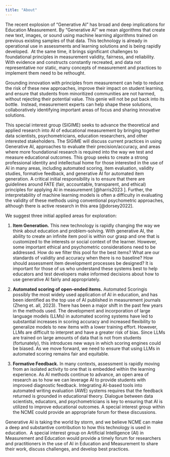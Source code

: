 ```yaml
---
title: "About"
---
```


The recent explosion of "Generative AI" has broad and deep implications for Education Measurement. By "Generative AI" we mean algorithms that create new text, images, or sound using machine learning algorithms trained on previous existing samples of that data. This technology is already in operational use in assessments and learning solutions and is being rapidly developed.  At the same time, it brings significant challenges to foundational principles in measurement validity, fairness, and reliability. With evidence and constructs constantly recreated, and data not representative nor static, many concepts of measurement and practices to implement them need to be rethought.

Grounding innovation with principles from measurement can help to reduce the risk of these new approaches, improve their impact on student learning, and ensure that students from minoritized communities are not harmed, without rejecting their potential value. This genie will not be put back into its bottle.  Instead, measurement experts can help shape these solutions, collaboratively identifying important areas of focus and sharing innovative solutions. 

This special interest group (SIGIME) seeks to advance the theoretical and applied research into AI of educational measurement by bringing together data scientists, psychometricians, education researchers, and other interested stakeholders. The SIGIME will discuss current practices in using Generative AI, approaches to evaluate their precision/accuracy, and areas where more foundational research is required into the way we test and measure educational outcomes. This group seeks to create a strong professional identity and intellectual home for those interested in the use of AI in many areas, including automated scoring, item evaluation, validity studies, formative feedback, and generative AI for automated item generation. A critical initial responsibility is to ensure that there are guidelines around FATE (fair, accountable, transparent, and ethical) principles for applying AI in measurement [@harris2023 ]. Further, the interpretability of machine learning models is often a difficulty in evaluating the validity of these methods using conventional psychometric approaches, although there is active research in this area [@dorsey2022].

We suggest three initial applied areas for exploration: 

1.  **Item Generation.** This new technology is rapidly changing the way we think about education and problem-solving. With generative AI, the ability to create an infinite item pool is within our grasp and one that is customized to the interests or social context of the learner. However, some important ethical and psychometric considerations need to be addressed. How do we filter this pool for the best items? What are our standards of validity and accuracy when there is no baseline? How should assessment item development processes be designed? It is important for those of us who understand these systems best to help educators and test developers make informed decisions about how to use generative AI fairly and appropriately.

2.  **Automated scoring of open-ended items.** Automated Scoringis possibly the most widely used application of AI in education, and has been identified as the top use of AI published in measurement journals (Zheng et. all, 2023). There has been a major shift in the past few years in the methods used. The development and incorporation of large language models (LLMs) in automated scoring systems have led to substantial increases in scoring accuracy and increased flexibility to generalize models to new items with a lower training effort. However, LLMs are difficult to interpret and have a greater risk of bias. Since LLMs are trained on large amounts of data that is not from students (fortunately), this introduces new ways in which scoring engines could be biased. As we move forward, we need to ensure that using LLMs in automated scoring remains fair and equitable.

3.  **Formative Feedback.** In many contexts, assessment is rapidly moving from an isolated activity to one that is embedded within the learning experience. As AI methods continue to advance, an open area of research as to how we can leverage AI to provide students with improved diagnostic feedback. Integrating AI-based tools into automated writing evaluation (AWE) systems requires that the feedback returned is grounded in educational theory. Dialogue between data scientists, educators, and psychometricians is key to ensuring that AI is utilized to improve educational outcomes. A special interest group within the NCME could provide an appropriate forum for these discussions. 

Generative AI is taking the world by storm, and we believe NCME can make a deep and substantive contribution to how this technology is used in education.  A special interest group on Artificial Intelligence (AI) in Measurement and Education would provide a timely forum for researchers and practitioners in the use of AI in Education and Measurement to share their work, discuss challenges, and develop best practices. 

